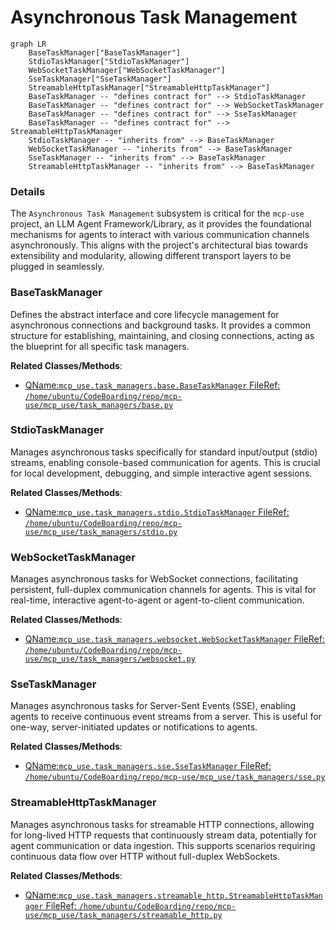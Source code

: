 # Asynchronous Task Management
```mermaid
graph LR
    BaseTaskManager["BaseTaskManager"]
    StdioTaskManager["StdioTaskManager"]
    WebSocketTaskManager["WebSocketTaskManager"]
    SseTaskManager["SseTaskManager"]
    StreamableHttpTaskManager["StreamableHttpTaskManager"]
    BaseTaskManager -- "defines contract for" --> StdioTaskManager
    BaseTaskManager -- "defines contract for" --> WebSocketTaskManager
    BaseTaskManager -- "defines contract for" --> SseTaskManager
    BaseTaskManager -- "defines contract for" --> StreamableHttpTaskManager
    StdioTaskManager -- "inherits from" --> BaseTaskManager
    WebSocketTaskManager -- "inherits from" --> BaseTaskManager
    SseTaskManager -- "inherits from" --> BaseTaskManager
    StreamableHttpTaskManager -- "inherits from" --> BaseTaskManager
```

### Details

The `Asynchronous Task Management` subsystem is critical for the `mcp-use` project, an LLM Agent Framework/Library, as it provides the foundational mechanisms for agents to interact with various communication channels asynchronously. This aligns with the project's architectural bias towards extensibility and modularity, allowing different transport layers to be plugged in seamlessly.

### BaseTaskManager
Defines the abstract interface and core lifecycle management for asynchronous connections and background tasks. It provides a common structure for establishing, maintaining, and closing connections, acting as the blueprint for all specific task managers.


**Related Classes/Methods**:

- <a href="https://github.com/mcp-use/mcp-use/blob/main/mcp_use/task_managers/base.py#L1-L1" target="_blank" rel="noopener noreferrer">QName:`mcp_use.task_managers.base.BaseTaskManager` FileRef: `/home/ubuntu/CodeBoarding/repo/mcp-use/mcp_use/task_managers/base.py`</a>


### StdioTaskManager
Manages asynchronous tasks specifically for standard input/output (stdio) streams, enabling console-based communication for agents. This is crucial for local development, debugging, and simple interactive agent sessions.


**Related Classes/Methods**:

- <a href="https://github.com/mcp-use/mcp-use/blob/main/mcp_use/task_managers/stdio.py#L1-L1" target="_blank" rel="noopener noreferrer">QName:`mcp_use.task_managers.stdio.StdioTaskManager` FileRef: `/home/ubuntu/CodeBoarding/repo/mcp-use/mcp_use/task_managers/stdio.py`</a>


### WebSocketTaskManager
Manages asynchronous tasks for WebSocket connections, facilitating persistent, full-duplex communication channels for agents. This is vital for real-time, interactive agent-to-agent or agent-to-client communication.


**Related Classes/Methods**:

- <a href="https://github.com/mcp-use/mcp-use/blob/main/mcp_use/task_managers/websocket.py#L1-L1" target="_blank" rel="noopener noreferrer">QName:`mcp_use.task_managers.websocket.WebSocketTaskManager` FileRef: `/home/ubuntu/CodeBoarding/repo/mcp-use/mcp_use/task_managers/websocket.py`</a>


### SseTaskManager
Manages asynchronous tasks for Server-Sent Events (SSE), enabling agents to receive continuous event streams from a server. This is useful for one-way, server-initiated updates or notifications to agents.


**Related Classes/Methods**:

- <a href="https://github.com/mcp-use/mcp-use/blob/main/mcp_use/task_managers/sse.py#L1-L1" target="_blank" rel="noopener noreferrer">QName:`mcp_use.task_managers.sse.SseTaskManager` FileRef: `/home/ubuntu/CodeBoarding/repo/mcp-use/mcp_use/task_managers/sse.py`</a>


### StreamableHttpTaskManager
Manages asynchronous tasks for streamable HTTP connections, allowing for long-lived HTTP requests that continuously stream data, potentially for agent communication or data ingestion. This supports scenarios requiring continuous data flow over HTTP without full-duplex WebSockets.


**Related Classes/Methods**:

- <a href="https://github.com/mcp-use/mcp-use/blob/main/mcp_use/task_managers/streamable_http.py#L1-L1" target="_blank" rel="noopener noreferrer">QName:`mcp_use.task_managers.streamable_http.StreamableHttpTaskManager` FileRef: `/home/ubuntu/CodeBoarding/repo/mcp-use/mcp_use/task_managers/streamable_http.py`</a>
